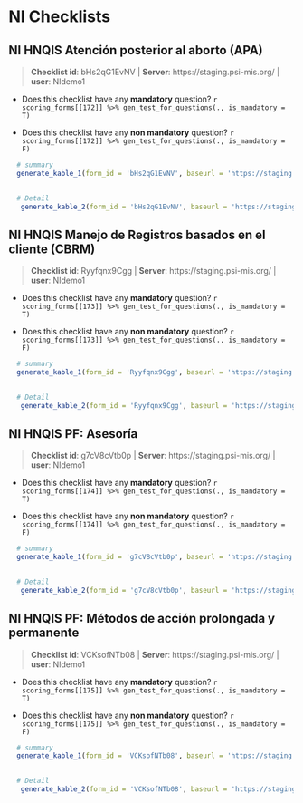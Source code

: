 # NI Checklists {#NI}


## NI HNQIS Atención posterior al aborto (APA) 

    
>__Checklist id__: bHs2qG1EvNV   | __Server__: https://staging.psi-mis.org/ | __user__: NIdemo1 


    
- Does this checklist have any __mandatory__ question? `r scoring_forms[[172]] %>% gen_test_for_questions(., is_mandatory = T)`
    
- Does this checklist have any __non mandatory__ question? `r scoring_forms[[172]] %>% gen_test_for_questions(., is_mandatory = F)`

```r

  # summary
  generate_kable_1(form_id = 'bHs2qG1EvNV', baseurl = 'https://staging.psi-mis.org/')
  

  # Detail
   generate_kable_2(form_id = 'bHs2qG1EvNV', baseurl = 'https://staging.psi-mis.org/', ignore_text = T, ignore_parent = T, ignore_real_or_simulated = T)


```

## NI HNQIS Manejo de Registros basados en el cliente (CBRM) 

    
>__Checklist id__: Ryyfqnx9Cgg   | __Server__: https://staging.psi-mis.org/ | __user__: NIdemo1 


    
- Does this checklist have any __mandatory__ question? `r scoring_forms[[173]] %>% gen_test_for_questions(., is_mandatory = T)`
    
- Does this checklist have any __non mandatory__ question? `r scoring_forms[[173]] %>% gen_test_for_questions(., is_mandatory = F)`

```r

  # summary
  generate_kable_1(form_id = 'Ryyfqnx9Cgg', baseurl = 'https://staging.psi-mis.org/')
  

  # Detail
   generate_kable_2(form_id = 'Ryyfqnx9Cgg', baseurl = 'https://staging.psi-mis.org/', ignore_text = T, ignore_parent = T, ignore_real_or_simulated = T)


```

## NI HNQIS PF: Asesoría 

    
>__Checklist id__: g7cV8cVtb0p   | __Server__: https://staging.psi-mis.org/ | __user__: NIdemo1 


    
- Does this checklist have any __mandatory__ question? `r scoring_forms[[174]] %>% gen_test_for_questions(., is_mandatory = T)`
    
- Does this checklist have any __non mandatory__ question? `r scoring_forms[[174]] %>% gen_test_for_questions(., is_mandatory = F)`

```r

  # summary
  generate_kable_1(form_id = 'g7cV8cVtb0p', baseurl = 'https://staging.psi-mis.org/')
  

  # Detail
   generate_kable_2(form_id = 'g7cV8cVtb0p', baseurl = 'https://staging.psi-mis.org/', ignore_text = T, ignore_parent = T, ignore_real_or_simulated = T)


```

## NI HNQIS PF: Métodos de acción prolongada y permanente 

    
>__Checklist id__: VCKsofNTb08   | __Server__: https://staging.psi-mis.org/ | __user__: NIdemo1 


    
- Does this checklist have any __mandatory__ question? `r scoring_forms[[175]] %>% gen_test_for_questions(., is_mandatory = T)`
    
- Does this checklist have any __non mandatory__ question? `r scoring_forms[[175]] %>% gen_test_for_questions(., is_mandatory = F)`

```r

  # summary
  generate_kable_1(form_id = 'VCKsofNTb08', baseurl = 'https://staging.psi-mis.org/')
  

  # Detail
   generate_kable_2(form_id = 'VCKsofNTb08', baseurl = 'https://staging.psi-mis.org/', ignore_text = T, ignore_parent = T, ignore_real_or_simulated = T)


```
